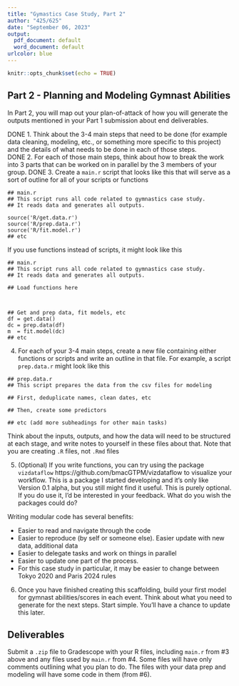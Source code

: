 ```yaml
---
title: "Gymastics Case Study, Part 2"
author: "425/625"
date: "September 06, 2023"
output:
  pdf_document: default
  word_document: default
urlcolor: blue
---
```


```r
knitr::opts_chunk$set(echo = TRUE)
```

## Part 2 - Planning and Modeling Gymnast Abilities

In Part 2, you will map out your plan-of-attack of how you will generate the outputs mentioned in your Part 1 submission about end deliverables.  

DONE 1. Think about the 3-4 main steps that need to be done (for example data cleaning, modeling, etc., or something more specific to this project) and the details of what needs to be done in each of those steps.  
DONE 2. For each of those main steps, think about how to break the work into 3 parts that can be worked on in parallel by the 3 members of your group. 
DONE 3. Create a `main.r` script that looks like this that will serve as a sort of outline for all of your scripts or functions

```
## main.r
## This script runs all code related to gymnastics case study. 
## It reads data and generates all outputs. 

source('R/get.data.r')
source('R/prep.data.r')
source('R/fit.model.r')
## etc

```

If you use functions instead of scripts, it might look like this

```
## main.r
## This script runs all code related to gymnastics case study. 
## It reads data and generates all outputs. 

## Load functions here



## Get and prep data, fit models, etc
df = get.data()
dc = prep.data(df)
m  = fit.model(dc)
## etc

```

4. For each of your 3-4 main steps, create a new file containing either functions or scripts and write an outline in that file.  For example, a script `prep.data.r` might look like this

```
## prep.data.r
## This script prepares the data from the csv files for modeling

## First, deduplicate names, clean dates, etc

## Then, create some predictors

## etc (add more subheadings for other main tasks)

```

Think about the inputs, outputs, and how the data will need to be structured at each stage, and write notes to yourself in these files about that.  Note that you are creating `.R` files, not `.Rmd` files

5. (Optional) If you write functions, you can try using the package `vizdataflow` https://github.com/bmacGTPM/vizdataflow to visualize your workflow. This is a package I started developing and it's only like Version 0.1 alpha, but you still might find it useful. This is purely optional. If you do use it, I'd be interested in your feedback. What do you wish the packages could do?

Writing modular code has several benefits:

  - Easier to read and navigate through the code
  - Easier to reproduce (by self or someone else). Easier update with new data, additional data
  - Easier to delegate tasks and work on things in parallel
  - Easier to update one part of the process.
  - For this case study in particular, it may be easier to change between Tokyo 2020 and Paris 2024 rules

6. Once you have finished creating this scaffolding, build your first model for gymnast abilities/scores in each event. Think about what you need to generate for the next steps. Start simple. You'll have a chance to update this later. 


## Deliverables

Submit a `.zip` file to Gradescope with your R files, including `main.r` from #3 above and any files used by `main.r` from #4. Some files will have only comments outlining what you plan to do. The files with your data prep and modeling will have some code in them (from #6). 

